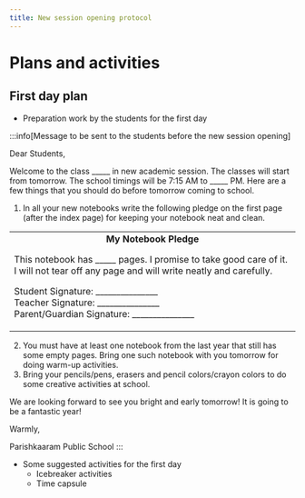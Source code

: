 ```yaml
---
title: New session opening protocol
---
```


# Plans and activities


## First day plan


+ Preparation work by the students for the first day

:::info[Message to be sent to the students before the new session opening]

Dear Students,

Welcome to the class <span>&#x5f;&#x5f;&#x5f;&#x5f;&#x5f;</span>  in new academic session. The classes will start from tomorrow. The school timings will be 7:15 AM to <span>&#x5f;&#x5f;&#x5f;&#x5f;&#x5f;</span>  PM.
Here are a few things that you should do before tomorrow coming to school.
1. In all your new notebooks write the following pledge on the first page (after the index page) for keeping your notebook neat and clean.

<table>

<tr>
<td>
<center><b>My Notebook Pledge</b></center>

This notebook has <span>&#x5f;&#x5f;&#x5f;&#x5f;&#x5f;</span> pages. I promise to take good care of it. I will not tear off any page and will write neatly and carefully.

Student Signature: <span>&#x5f;&#x5f;&#x5f;&#x5f;&#x5f;&#x5f;&#x5f;&#x5f;&#x5f;&#x5f;&#x5f;&#x5f;&#x5f;&#x5f;&#x5f;</span> <br/>
Teacher Signature: <span>&#x5f;&#x5f;&#x5f;&#x5f;&#x5f;&#x5f;&#x5f;&#x5f;&#x5f;&#x5f;&#x5f;&#x5f;&#x5f;&#x5f;&#x5f;</span> <br/>
Parent/Guardian Signature: <span>&#x5f;&#x5f;&#x5f;&#x5f;&#x5f;&#x5f;&#x5f;&#x5f;&#x5f;&#x5f;&#x5f;&#x5f;&#x5f;&#x5f;&#x5f;</span>

</td>
</tr>
</table>

2. You must have at least one notebook from the last year that still has some empty pages. Bring one such notebook with you tomorrow for doing
warm-up activities.
3. Bring your pencils/pens, erasers and pencil colors/crayon colors to do some creative activities at school.

We are looking forward to see you bright and early tomorrow! It is going to be a fantastic year!

Warmly,

Parishkaaram Public School
:::


+ Some suggested activities for the first day
   - Icebreaker activities
   - Time capsule



